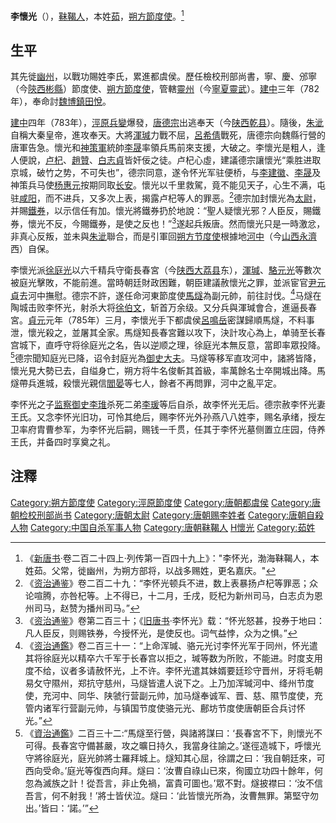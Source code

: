 '''李懷光'''（{{bd|729年||785年|catIdx=L李}}），[[靺鞨人|靺鞨人]]，本姓[[茹|茹]]，[[朔方節度使|朔方節度使]]。<ref> 《[[新唐书|新唐书]]·卷二百二十四上·列传第一百四十九上》："李怀光，渤海靺鞨人，本姓茹。父常，徙幽州，为朔方部将，以战多赐姓，更名嘉庆。" </ref>

== 生平 ==
其先徙[[幽州|幽州]]，以戰功賜姓李氏，累進都虞侯。歷任檢校刑部尚書，寧、慶、邠寧（今[[陝西|陝西]][[彬縣|彬縣]]）節度使、[[朔方節度使|朔方節度使]]，管轄[[靈州|靈州]]（今[[寧夏|寧夏]][[靈武|靈武]]）。[[建中_(唐朝)|建中]]三年（782年），奉命討[[魏博鎮|魏博鎮]][[田悅|田悅]]。

[[建中_(唐朝)|建中]]四年（783年），[[涇原兵變|涇原兵變]]爆發，[[唐德宗|唐德宗]]出逃奉天（今[[陕西|陕西]][[乾县|乾县]]）。隨後，[[朱泚|朱泚]]自稱大秦皇帝，進攻奉天。大將[[渾瑊|渾瑊]]力戰不屈，[[呂希倩|呂希倩]]戰死，唐德宗向魏縣行營的唐軍告急。懷光和[[神策軍|神策軍]]統帥[[李晟_(唐朝)|李晟]]率領兵馬前來支援，大破之。李懷光是粗人，逢人便說，[[卢杞|卢杞]]、[[趙贊|趙贊]]、[[白志貞|白志貞]]皆奸佞之徒。卢杞心虛，建議德宗讓懷光“乘胜进取京城，破竹之势，不可失也”，德宗同意，遂令怀光军驻便桥，与[[李建徽|李建徽]]、[[李晟|李晟]]及神策兵马使[[杨惠元|杨惠元]]按期同取[[长安|长安]]。懷光以千里救駕，竟不能见天子，心生不满，屯驻[[咸阳|咸阳]]，而不进兵，又多次上表，揭露卢杞等人的罪恶。<ref>《[[资治通鉴|资治通鉴]]》卷二百二十九：“李怀光顿兵不进，数上表暴扬卢杞等罪恶；众论喧腾，亦咎杞等。上不得已，十二月，壬戌，贬杞为新州司马，白志贞为恩州司马，赵赞为播州司马。”</ref>德宗加封懷光為[[太尉|太尉]]，并賜[[鐵券|鐵券]]，以示信任有加。懷光將鐵券扔於地說：“聖人疑懷光邪？人臣反，賜鐵券，懷光不反，今賜鐵券，是使之反也！”<ref>《[[资治通鉴|资治通鉴]]》卷第二百三十；《[[旧唐书|旧唐书]]·李怀光》载：“怀光怒甚，投券于地曰：凡人臣反，则赐铁券，今授怀光，是使反也。词气益悖，众为之惧。”</ref>遂起兵叛唐。然而懷光只是一時激忿，非真心反叛，並未與[[朱泚|朱泚]]聯合，而是引軍回[[朔方节度使|朔方节度使]]根據地[[河中|河中]]（今[[山西|山西]][[永濟|永濟]]西）自保。

李懷光派[[徐庭光|徐庭光]]以六千精兵守衛長春宮（今[[陕西|陕西]][[大荔县|大荔县]]东），[[渾瑊|渾瑊]]、[[駱元光|駱元光]]等數次被庭光擊敗，不能前進。當時朝廷財政困難，朝臣建議赦懷光之罪，並派宦官[[尹元貞|尹元貞]]去河中撫慰。德宗不許，遂任命河東節度使[[馬燧|馬燧]]為副元帥，前往討伐。<ref>《[[资治通鑑|资治通鑑]]》卷二百三十一：“上命浑瑊、骆元光讨李怀光军于同州，怀光遣其将徐庭光以精卒六千军于长春宫以拒之，瑊等数为所败，不能进。时度支用度不给，议者多请赦怀光，上不许。李怀光遣其妹婿要廷珍守晋州，牙将毛朝易攵守隰州，郑抗守慈州，马燧皆遣人说下之。上乃加浑瑊河中、绛州节度使，充河中、同华、陕虢行营副元帅，加马燧奉诚军、晋、慈、隰节度使，充管内诸军行营副元帅，与镇国节度使骆元光、鄜坊节度使唐朝臣合兵讨怀光。”</ref>马燧在陶城击败李怀光，射杀大将[[徐伯文|徐伯文]]，斩首万余级。又分兵與渾瑊會合，進逼長春宮。[[贞元_(唐朝)|貞元]]元年（785年）三月，李懷光手下都虞侯[[呂鳴岳|呂鳴岳]]密謀歸順馬燧，不料事泄，懷光殺之，並屠其全家。馬燧知長春宮難以攻下，決計攻心為上，单骑至长春宫城下，直呼守将徐庭光之名，告以逆顺之理，徐庭光本無反意，當即率眾投降。<ref>《[[資治通鑑|資治通鑑]]》二百三十二:“馬燧至行營，與諸將謀曰：‘長春宮不下，則懷光不可得。長春宮守備甚嚴，攻之曠日持久，我當身往諭之。’遂徑造城下，呼懷光守將徐庭光，庭光帥將士羅拜城上。燧知其心屈，徐謂之曰：‘我自朝廷來，可西向受命。’庭光等復西向拜。燧曰：‘汝曹自祿山已來，徇國立功四十餘年，何忽為滅族之計！從吾言，非止免禍，富貴可圖也。’眾不對。燧披襟曰：‘汝不信吾言，何不射我！’將士皆伏泣。燧曰：‘此皆懷光所為，汝曹無罪。第堅守勿出。’皆曰：‘諾。’”</ref>德宗聞知庭光已降，诏令封庭光為[[御史大夫|御史大夫]]。马燧等移军直攻河中，諸將皆降，懷光見大勢已去，自缢身亡，朔方将牛名俊斬其首級，率萬餘名士卒開城出降。馬燧帶兵進城，殺懷光親信[[閻晏|閻晏]]等七人，餘者不再問罪，河中之亂平定。

李怀光之子[[监察御史|监察御史]][[李琟|李琟]]杀死二弟[[李瑗|李瑗]]等后自杀，故李怀光无后。德宗赦李怀光妻王氏。又念李怀光旧功，可怜其绝后，赐李怀光外孙燕八八姓李，赐名承绪，授左卫率府胄曹参军，为李怀光后嗣，赐钱一千贯，任其于李怀光墓侧置立庄园，侍养王氏，并备四时享奠之礼。

== 注釋 ==
{{reflist}}
{{start box}}
{{s-before|[[朱泚|朱泚]]}}
{{s-title|[[唐朝|唐朝]][[太尉|太尉]]|784年—785年}}
{{s-after|[[李晟_(唐朝)|李晟]]}}
{{end box}}

{{DEFAULTSORT:L}}
[[Category:朔方節度使|Category:朔方節度使]]
[[Category:涇原節度使|Category:涇原節度使]]
[[Category:唐朝都虞侯|Category:唐朝都虞侯]]
[[Category:唐朝检校刑部尚书|Category:唐朝检校刑部尚书]]
[[Category:唐朝太尉|Category:唐朝太尉]]
[[Category:唐朝赐李姓者|Category:唐朝赐李姓者]]
[[Category:唐朝自殺人物|Category:唐朝自殺人物]]
[[Category:中国自杀军事人物|Category:中国自杀军事人物]]
[[Category:唐朝靺鞨人|Category:唐朝靺鞨人]]
[[Category:李姓|H懷光]]
[[Category:茹姓|Category:茹姓]]